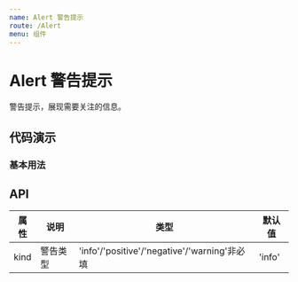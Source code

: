 ```yaml
---
name: Alert 警告提示
route: /Alert
menu: 组件
---
```



# Alert 警告提示

警告提示，展现需要关注的信息。

## 代码演示

### 基本用法

<NrBox code={BasicDemoCode} title="基本用法" desc="使用kind控制Alert类型">
  <BasicDemo />
</NrBox>

## API

| 属性 | 说明     | 类型                                         | 默认值 |
| ---- | -------- | -------------------------------------------- | ------ |
| kind | 警告类型 | 'info'/'positive'/'negative'/'warning'非必填 | 'info' |
